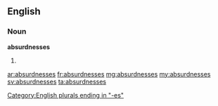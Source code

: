 ==English==

===Noun===
'''absurdnesses'''

# {{plural of|[[absurdness]]}}

[[Category:English plurals ending in "-es"]]

[[ar:absurdnesses]]
[[fr:absurdnesses]]
[[mg:absurdnesses]]
[[my:absurdnesses]]
[[sv:absurdnesses]]
[[ta:absurdnesses]]